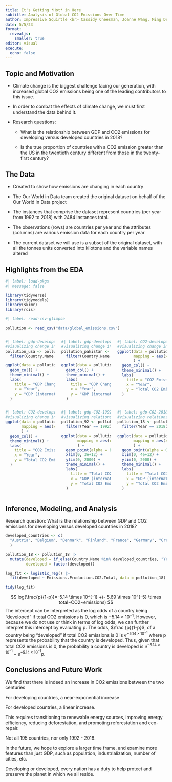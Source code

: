 ```yaml
---
title: It's Getting *Hot* in Here
subtitle: Analysis of Global CO2 Emissions Over Time
author: Impressive Squirtle <br> Cassidy Cheesman, Joanne Wang, Ming DeMers, Elisabeth Pan, and Ivan Lin
date: 5/5/23
format: 
  revealjs:
    smaller: true
editor: visual
execute:
  echo: false
---
```


## Topic and Motivation

-   Climate change is the biggest challenge facing our generation, with increased global CO2 emissions being one of the leading contributors to this issue.

-   In order to combat the effects of climate change, we must first understand the data behind it.

-   Research questions:

    -   What is the relationship between GDP and CO2 emissions for developing versus developed countries in 2018?

    -   Is the true proportion of countries with a CO2 emission greater than the US in the twentieth century different from those in the twenty-first century?

## The Data

-   Created to show how emissions are changing in each country

-   The Our World in Data team created the original dataset on behalf of the Our World in Data project

-   The instances that comprise the dataset represent countries (per year from 1992 to 2018) with 2484 instances total.

-   The observations (rows) are countries per year and the attributes (columns) are various emission data for each country per year

-   The current dataset we will use is a subset of the original dataset, with all the tonnes units converted into kilotons and the variable names altered

## Highlights from the EDA

```r
#| label: load-pkgs
#| message: false

library(tidyverse)
library(tidymodels)
library(skimr)
library(rcis)
```

```r
#| label: read-csv-glimpse

pollution <- read_csv("data/global_emissions.csv")
```

::: columns
::: {.column width="33%"}
```r
#| label: gdp-developed
#visualizing change in GDP over time for a developed country
pollution_usa <- pollution |>
  filter(Country.Name == "United States")

ggplot(data = pollution_usa, mapping = aes(x = Year, y = Country.GDP)) +
  geom_col() + 
  theme_minimal() +
  labs(
    title = "GDP Change Over Time in USA", 
    x = "Year",
    y = "GDP (international$)"
  )
```
:::

::: {.column width="33%"}
```r
#| label: gdp-developing
#visualizing change in GDP over time for a developing country
pollution_pakistan <- pollution |>
  filter(Country.Name == "Pakistan")

ggplot(data = pollution_pakistan, mapping = aes(x = Year, y = Country.GDP)) +
  geom_col() + 
  theme_minimal() +
  labs(
    title = "GDP Change Over Time in Pakistan", 
    x = "Year",
    y = "GDP (international$)"
  ) 
```
:::

::: {.column width="33%"}
```r
#| label: CO2-developed
#visualizing change in CO2 emissions over time for a developed country
ggplot(data = pollution_usa, 
       mapping = aes(x = Year, y = Emissions.Production.CO2.Total)
       ) +
  geom_col() + 
  theme_minimal() +
  labs(
    title = "CO2 Emissions Change Over Time in USA", 
    x = "Year",
    y = "Total CO2 Emissions (kilotons)"
  ) 
```
:::
:::

::: columns
::: {.column width="33%"}
```r
#| label: CO2-developing
#visualizing change in CO2 emissions over time for a developing country
ggplot(data = pollution_pakistan, 
       mapping = aes(x = Year, y = Emissions.Production.CO2.Total)
       ) +
  geom_col() + 
  theme_minimal() +
  labs(
    title = "CO2 Emissions Change Over Time in Pakistan", 
    x = "Year",
    y = "Total CO2 Emissions (kilotons)"
  ) 
```
:::

::: {.column width="33%"}
```r
#| label: gdp-CO2-1992
#visualizing relationship between GDP and total CO2 emissions in 1992
pollution_92 <- pollution |>
  filter(Year == 1992)

ggplot(data = pollution_92,
       mapping = aes(x = Country.GDP, y = Emissions.Production.CO2.Total)
       ) + 
  geom_point(alpha = 0.5) + 
  xlim(0, 3e+12) + 
  ylim(0, 2000) + 
  theme_minimal() + 
  labs(
    title = "Total CO2 Emissions vs. Country GDP in 1992", 
    x = "GDP (international$)",
    y = "Total CO2 Emissions (kilotons)"
  ) 
```
:::

::: {.column width="33%"}
```r
#| label: gdp-CO2-2018
#visualizing relationship between GDP and total CO2 emissions in 2018
pollution_18 <- pollution |>
  filter(Year == 2018)

ggplot(data = pollution_18,
       mapping = aes(x = Country.GDP, y = Emissions.Production.CO2.Total)
       ) + 
  geom_point(alpha = 0.5) + 
  xlim(0, 4e+12) + 
  ylim(0, 2000) + 
  theme_minimal() + 
  labs(
    title = "Total CO2 Emissions vs. Country GDP in 2018", 
    x = "GDP (international$)",
    y = "Total CO2 Emissions (kilotons)"
  )
```
:::
:::

## Inference, Modeling, and Analysis {.smaller}

Research question: What is the relationship between GDP and CO2 emissions for developing versus developed countries in 2018?

```r
developed_countries <- c(
  "Austria", "Belgium", "Denmark", "Finland", "France", "Germany", "Greece", "Ireland", "Italy", "Luxembourg", "Netherlands", "Portugal", "Spain", "Sweden", "United Kingdom", "Bulgaria", "Croatia", "Cyprus", "Czech Republic", "Estonia", "Hungary", "Latvia", "Lithuania", "Malta", "Poland", "Romania", "Slovakia", "Slovenia", "Iceland", "Norway", "Switzerland", "Australia", "Canada", "Japan", "New Zealand", "United States"
  )

pollution_18 <- pollution_18 |>
  mutate(developed = if_else(Country.Name %in% developed_countries, "Yes", "No"),
         developed = factor(developed))

log_fit <- logistic_reg() |>
  fit(developed ~ Emissions.Production.CO2.Total, data = pollution_18)

tidy(log_fit)

```

$$ log(\frac{p}{1-p})=-5.14 \times 10^{-1} +(- 5.69 \times 10^{-5} \times total~CO2~emissions) $$ The intercept can be interpreted as the log odds of a country being "developed" if total CO2 emissions is 0, which is $-5.14 \times 10^{-1}$. However, because we do not use or think in terms of log odds, we can further interpret this intercept by evaluating p. The odds, $\frac {p}{1-p}$, of a country being "developed" if total CO2 emissions is 0 is $e ^ {-5.14 \times 10 ^ {-1}}$ where p represents the probability that the country is developed. Thus, given that total CO2 emissions is 0, the probability a country is developed is $e ^ {-5.14 \times 10 ^ {-1}} - e ^ {-5.14 \times 10 ^{-1}} p$.

##  {background-video="recorded-slide.mp4"}

## Conclusions and Future Work

We find that there is indeed an increase in CO2 emissions between the two centuries

For developing countries, a near-exponential increase

For developed countries, a linear increase.

This requires transitioning to renewable energy sources, improving energy efficiency, reducing deforestation, and promoting reforestation and eco-repair.

Not all 195 countries, nor only 1992 - 2018.

In the future, we hope to explore a larger time frame, and examine more features than just GDP, such as population, industrialization, number of cities, etc.

Developing or developed, every nation has a duty to help protect and preserve the planet in which we all reside.
